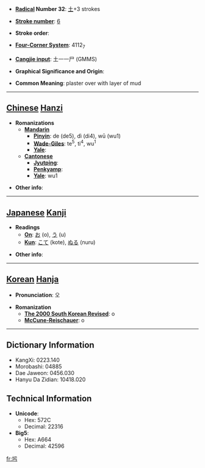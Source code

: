 * '''[[Wiktionary:Chinese radical index| Radical]] Number 32''': [[Wiktionary:Chinese radical index 土|土]]+3 strokes

* '''[[Wiktionary:Chinese total strokes index|Stroke number]]''': [[Wiktionary:Chinese total strokes index 6|6]]

* '''Stroke order''': 

* '''[[Wiktionary:Chinese four corner index|Four-Corner System]]''': 4112<sub>7</sub>

* '''[[Wiktionary:Chinese Cangjie index|Cangjie input]]''': 土一一尸 (GMMS)

* '''Graphical Significance and Origin''': 

* '''Common Meaning''': plaster over with layer of mud

----

== [[Chinese]] [[Hanzi]] ==

* '''Romanizations'''
** '''[[Mandarin]]'''
*** '''[[Pinyin]]''': de (de5), dì (di4), wū (wu1)
*** '''[[Wade-Giles]]''': te<sup>5</sup>, ti<sup>4</sup>, wu<sup>1</sup>
*** '''[[Yale]]''': 
** '''[[Cantonese]]'''
*** '''[[Jyutping]]''':
*** '''[[Penkyamp]]''': 
*** '''[[Yale]]''': wu1

* '''Other info''': 

----

== [[Japanese]] [[Kanji]] ==

* '''Readings'''
** '''[[On]]''': [[お]] (o), [[う]] (u)
** '''[[Kun]]''': [[こて]] (kote), [[ぬる]] (nuru)

* '''Other info''':  

----

== [[Korean]] [[Hanja]] ==

* '''Pronunciation''': 오

* '''Romanization'''
** '''[[The 2000 South Korean Revised Romanization|The 2000 South Korean Revised]]''': o
** '''[[McCune-Reischauer]]''': o

----

== Dictionary Information ==

* KangXi: 0223.140
* Morobashi: 04885
* Dae Jaweon: 0456.030
* Hanyu Da Zidian: 10418.020

== Technical Information ==

* '''Unicode''':
** Hex: 572C
** Decimal: 22316
* '''Big5''':
** Hex: A664
** Decimal: 42596

[[fr:圬]]